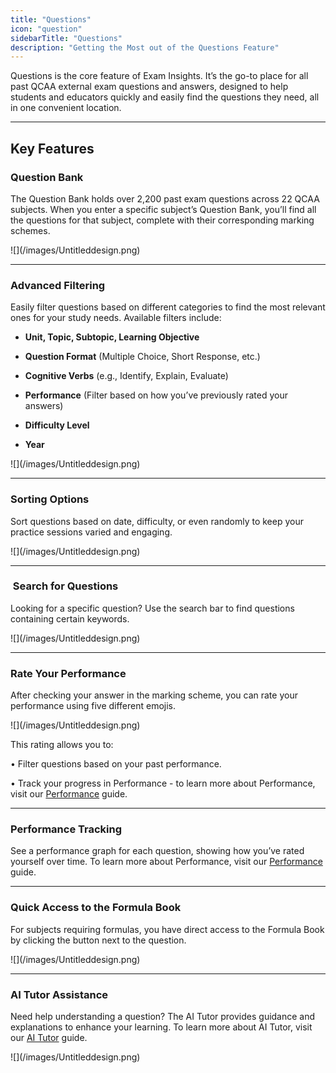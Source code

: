 ```yaml
---
title: "Questions"
icon: "question"
sidebarTitle: "Questions"
description: "Getting the Most out of the Questions Feature"
---
```


Questions is the core feature of Exam Insights. It’s the go-to place for all past QCAA external exam questions and answers, designed to help students and educators quickly and easily find the questions they need, all in one convenient location.

***

## Key Features

### Question Bank

The Question Bank holds over 2,200 past exam questions across 22 QCAA subjects. When you enter a specific subject’s Question Bank, you’ll find all the questions for that subject, complete with their corresponding marking schemes.

<Frame caption="Caption">
  ![](/images/Untitleddesign.png)
</Frame>

***

### Advanced Filtering

Easily filter questions based on different categories to find the most relevant ones for your study needs. Available filters include:

* **Unit, Topic, Subtopic, Learning Objective**

* **Question Format** (Multiple Choice, Short Response, etc.)

* **Cognitive Verbs** (e.g., Identify, Explain, Evaluate)

* **Performance** (Filter based on how you’ve previously rated your answers)

* **Difficulty Level**

* **Year**

<Frame caption="Caption">
  ![](/images/Untitleddesign.png)
</Frame>

***

### **Sorting Options**

Sort questions based on date, difficulty, or even randomly to keep your practice sessions varied and engaging.

<Frame caption="Caption">
  ![](/images/Untitleddesign.png)
</Frame>

***

###  Search for Questions

Looking for a specific question? Use the search bar to find questions containing certain keywords.

<Frame caption="Caption">
  ![](/images/Untitleddesign.png)
</Frame>

***

### Rate Your Performance

After checking your answer in the marking scheme, you can rate your performance using five different emojis.&#x20;

<Frame caption="Caption">
  ![](/images/Untitleddesign.png)
</Frame>

This rating allows you to:

• Filter questions based on your past performance.

• Track your progress in Performance - to learn more about Performance, visit our [Performance](https://help.exam-insights.com/getting_started/performance_walkthrough) guide.

***

### Performance Tracking

See a performance graph for each question, showing how you’ve rated yourself over time. To learn more about Performance, visit our [Performance](https://help.exam-insights.com/getting_started/performance_walkthrough) guide.

***

### Quick Access to the Formula Book

For subjects requiring formulas, you have direct access to the Formula Book by clicking the button next to the question.

<Frame caption="Caption">
  ![](/images/Untitleddesign.png)
</Frame>

***

### AI Tutor Assistance

Need help understanding a question? The AI Tutor provides guidance and explanations to enhance your learning. To learn more about AI Tutor, visit our [AI Tutor](https://help.exam-insights.com/getting_started/ai_tutor_walkthrough) guide.

<Frame caption="Caption">
  ![](/images/Untitleddesign.png)
</Frame>